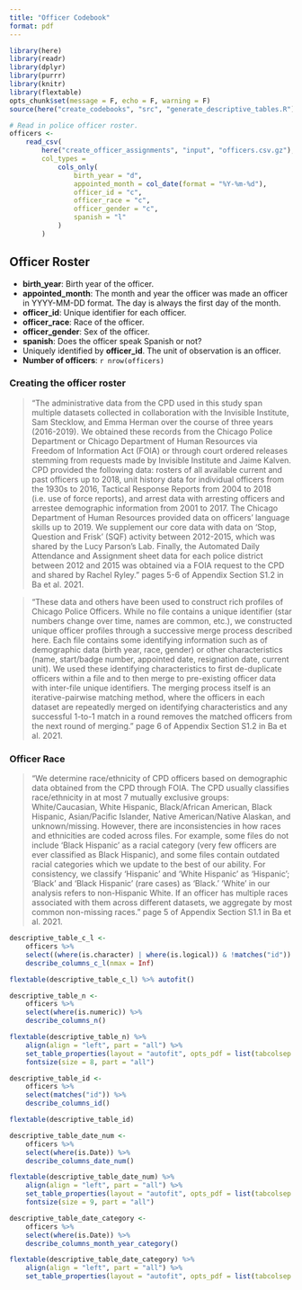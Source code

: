 ```yaml
---
title: "Officer Codebook"
format: pdf
---
```


```r
library(here)
library(readr)
library(dplyr)
library(purrr)
library(knitr)
library(flextable)
opts_chunk$set(message = F, echo = F, warning = F)
source(here("create_codebooks", "src", "generate_descriptive_tables.R"))
```

```r
# Read in police officer roster.
officers <- 
    read_csv(
        here("create_officer_assignments", "input", "officers.csv.gz"),
        col_types = 
            cols_only(
                birth_year = "d",
                appointed_month = col_date(format = "%Y-%m-%d"),
                officer_id = "c",
                officer_race = "c",
                officer_gender = "c",
                spanish = "l"
            )
        )
```

## Officer Roster

* **birth_year**: Birth year of the officer.
* **appointed_month**: The month and year the officer was made an officer in YYYY-MM-DD format. The day is always the first day of the month.
* **officer_id**: Unique identifier for each officer.
* **officer_race**: Race of the officer.
* **officer_gender**: Sex of the officer.
* **spanish**: Does the officer speak Spanish or not?
* Uniquely identified by **officer_id**. The unit of observation is an officer.
* **Number of officers**: `r nrow(officers)`

### Creating the officer roster

> "The administrative data from the CPD used in this study span multiple datasets collected in collaboration with the Invisible Institute, Sam Stecklow, and Emma Herman over the course of three years (2016-2019). We obtained these records from the Chicago Police Department or Chicago Department of Human Resources via Freedom of Information Act (FOIA) or through court ordered releases stemming from requests made by Invisible Institute and Jaime Kalven. CPD provided the following data: rosters of all available current and past officers up to 2018, unit history data for individual officers from the 1930s to 2016, Tactical Response Reports from 2004 to 2018 (i.e. use of force reports), and arrest data with arresting officers and arrestee demographic information from 2001 to 2017. The Chicago Department of Human Resources provided data on officers' language skills up to 2019. We supplement our core data with data on 'Stop, Question and Frisk' (SQF) activity between 2012-2015, which was shared by the Lucy Parson's Lab. Finally, the Automated Daily Attendance and Assignment sheet data for each police district between 2012 and 2015 was obtained via a FOIA request to the CPD and shared by Rachel Ryley." pages 5-6 of Appendix Section S1.2 in Ba et al. 2021.

> "These data and others have been used to construct rich profiles of Chicago Police Officers. While no file contains a unique identifier (star numbers change over time, names are common, etc.), we constructed unique officer profiles through a successive merge process described here. Each file contains some identifying information such as of demographic data (birth year, race, gender) or other characteristics (name, start/badge number, appointed date, resignation date, current unit). We used these identifying characteristics to first de-duplicate officers within a file and to then merge to pre-existing officer data with inter-file unique identifiers. The merging process itself is an iterative-pairwise matching method, where the officers in each dataset are repeatedly merged on identifying characteristics and any successful 1-to-1 match in a round removes the matched officers from the next round of merging." page 6 of Appendix Section S1.2 in Ba et al. 2021.

### Officer Race

> "We determine race/ethnicity of CPD officers based on demographic data obtained from the CPD through FOIA. The CPD usually classifies race/ethnicity in at most 7 mutually exclusive groups: White/Caucasian, White Hispanic, Black/African American, Black Hispanic, Asian/Pacific Islander, Native American/Native Alaskan, and unknown/missing. However, there are inconsistencies in how races and ethnicities are coded across files. For example, some files do not include 'Black Hispanic' as a racial category (very few officers are ever classified as Black Hispanic), and some files contain outdated racial categories which we update to the best of our ability. For consistency, we classify 'Hispanic' and 'White Hispanic' as 'Hispanic'; 'Black' and 'Black Hispanic' (rare cases) as 'Black.' 'White' in our analysis refers to non-Hispanic White. If an officer has multiple races associated with them across different datasets, we aggregate by most common non-missing races." page 5 of Appendix Section S1.1 in Ba et al. 2021.

\newpage

```r
descriptive_table_c_l <-
    officers %>%
    select((where(is.character) | where(is.logical)) & !matches("id")) %>%
    describe_columns_c_l(nmax = Inf)

flextable(descriptive_table_c_l) %>% autofit()
```

```r
descriptive_table_n <-
    officers %>%
    select(where(is.numeric)) %>%
    describe_columns_n()

flextable(descriptive_table_n) %>%
    align(align = "left", part = "all") %>%
    set_table_properties(layout = "autofit", opts_pdf = list(tabcolsep = 8)) %>%
    fontsize(size = 8, part = "all")
```

```r
descriptive_table_id <-
    officers %>%
    select(matches("id")) %>%
    describe_columns_id()

flextable(descriptive_table_id)
```

```r
descriptive_table_date_num <-
    officers %>%
    select(where(is.Date)) %>%
    describe_columns_date_num()

flextable(descriptive_table_date_num) %>%
    align(align = "left", part = "all") %>%
    set_table_properties(layout = "autofit", opts_pdf = list(tabcolsep = 8)) %>%
    fontsize(size = 9, part = "all")
```

```r
descriptive_table_date_category <-
    officers %>%
    select(where(is.Date)) %>%
    describe_columns_month_year_category()

flextable(descriptive_table_date_category) %>%
    align(align = "left", part = "all") %>%
    set_table_properties(layout = "autofit", opts_pdf = list(tabcolsep = 10))
```

